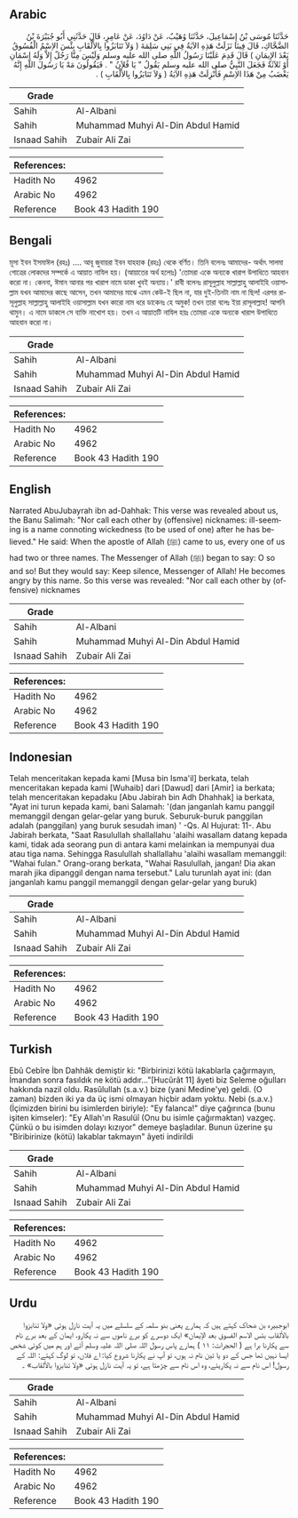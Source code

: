 ## Arabic


<div dir="rtl" lang="ar" style={{fontSize:'larger',backgroundColor:'#f8f9fa',padding:20}}>
حَدَّثَنَا مُوسَى بْنُ إِسْمَاعِيلَ، حَدَّثَنَا وُهَيْبٌ، عَنْ دَاوُدَ، عَنْ عَامِرٍ، قَالَ حَدَّثَنِي أَبُو جُبَيْرَةَ بْنُ الضَّحَّاكِ، قَالَ فِينَا نَزَلَتْ هَذِهِ الآيَةُ فِي بَنِي سَلِمَةَ ‏(‏ وَلاَ تَنَابَزُوا بِالأَلْقَابِ بِئْسَ الاِسْمُ الْفُسُوقُ بَعْدَ الإِيمَانِ ‏)‏ قَالَ قَدِمَ عَلَيْنَا رَسُولُ اللَّهِ صلى الله عليه وسلم وَلَيْسَ مِنَّا رَجُلٌ إِلاَّ وَلَهُ اسْمَانِ أَوْ ثَلاَثَةٌ فَجَعَلَ النَّبِيُّ صلى الله عليه وسلم يَقُولُ ‏"‏ يَا فُلاَنُ ‏"‏ ‏.‏ فَيَقُولُونَ مَهْ يَا رَسُولَ اللَّهِ إِنَّهُ يَغْضَبُ مِنْ هَذَا الاِسْمِ فَأُنْزِلَتْ هَذِهِ الآيَةُ ‏(‏ وَلاَ تَنَابَزُوا بِالأَلْقَابِ ‏)‏ ‏.‏
</div>
<div style={{backgroundColor:'#f8f9fa',padding:20, marginBottom: 10}}><table> <thead> <tr> <th>Grade</th> <th></th> </tr> </thead> <tbody> <tr><td>Sahih</td><td>Al-Albani</td></tr><tr><td>Sahih</td><td>Muhammad Muhyi Al-Din Abdul Hamid</td></tr><tr><td>Isnaad Sahih</td><td>Zubair Ali Zai</td></tr></tbody></table><table> <thead> <tr> <th>References:</th> <th></th> </tr> </thead> <tbody><tr><td>Hadith No</td><td>4962</td></tr><tr><td>Arabic No</td><td>4962</td></tr><tr><td>Reference</td><td>Book 43 Hadith 190</td></tr></tbody></table></div>

## Bengali


<div dir="ltr" lang="bn" style={{fontSize:'larger',backgroundColor:'#f8f9fa',padding:20}}>
মূসা ইবন ইসমাঈল (রহঃ) .... আবূ জুবায়রা ইবন যাহহাক (রহঃ) থেকে বর্ণিত। তিনি বলেনঃ আমাদের- অর্থাৎ সালমা গোত্রের লোকদের সম্পর্কে এ আয়াত নাযিল হয়। (আয়াতের অর্থ হলোঃ) 'তোমরা একে অন্যকে খারাপ উপাধিতে আহবান করো না। কেননা, ঈমান আনার পর খারাপ নামে ডাকা খুবই অন্যায়।' রাবী বলেনঃ রাসূলুল্লাহ সাল্লাল্লাহু আলাইহি ওয়াসাল্লাম যখন আমাদের কাছে আসেন, তখন আমাদের মাঝে এমন কেউ-ই ছিল না, যার দুই-তিনটা নাম না ছিল! এরপর রাসূলুল্লাহ সাল্লাল্লাহু আলাইহি ওয়াসাল্লাম যখন কারো নাম ধরে ডাকেনঃ হে অমুক! তখন তারা বলেঃ ইয়া রাসূলাল্লাহ! আপনি থামুন। এ নামে ডাকলে সে ব্যক্তি নাখোশ হয়। তখন এ আয়াতটি নাযিল হয়ঃ তোমরা একে অন্যকে খারাপ উপাধিতে আহবান করো না।
</div>
<div style={{backgroundColor:'#f8f9fa',padding:20, marginBottom: 10}}><table> <thead> <tr> <th>Grade</th> <th></th> </tr> </thead> <tbody> <tr><td>Sahih</td><td>Al-Albani</td></tr><tr><td>Sahih</td><td>Muhammad Muhyi Al-Din Abdul Hamid</td></tr><tr><td>Isnaad Sahih</td><td>Zubair Ali Zai</td></tr></tbody></table><table> <thead> <tr> <th>References:</th> <th></th> </tr> </thead> <tbody><tr><td>Hadith No</td><td>4962</td></tr><tr><td>Arabic No</td><td>4962</td></tr><tr><td>Reference</td><td>Book 43 Hadith 190</td></tr></tbody></table></div>

## English


<div dir="ltr" lang="en" style={{fontSize:'larger',backgroundColor:'#f8f9fa',padding:20}}>
Narrated AbuJubayrah ibn ad-Dahhak: This verse was revealed about us, the Banu Salimah: "Nor call each other by (offensive) nicknames: ill-seeming is a name connoting wickedness (to be used of one) after he has believed." He said: When the apostle of Allah (ﷺ) came to us, every one of us had two or three names. The Messenger of Allah (ﷺ) began to say: O so and so! But they would say: Keep silence, Messenger of Allah! He becomes angry by this name. So this verse was revealed: "Nor call each other by (offensive) nicknames
</div>
<div style={{backgroundColor:'#f8f9fa',padding:20, marginBottom: 10}}><table> <thead> <tr> <th>Grade</th> <th></th> </tr> </thead> <tbody> <tr><td>Sahih</td><td>Al-Albani</td></tr><tr><td>Sahih</td><td>Muhammad Muhyi Al-Din Abdul Hamid</td></tr><tr><td>Isnaad Sahih</td><td>Zubair Ali Zai</td></tr></tbody></table><table> <thead> <tr> <th>References:</th> <th></th> </tr> </thead> <tbody><tr><td>Hadith No</td><td>4962</td></tr><tr><td>Arabic No</td><td>4962</td></tr><tr><td>Reference</td><td>Book 43 Hadith 190</td></tr></tbody></table></div>

## Indonesian


<div dir="ltr" lang="id" style={{fontSize:'larger',backgroundColor:'#f8f9fa',padding:20}}>
Telah menceritakan kepada kami [Musa bin Isma'il] berkata, telah menceritakan kepada kami [Wuhaib] dari [Dawud] dari [Amir] ia berkata; telah menceritakan kepadaku [Abu Jabirah bin Adh Dhahhak] ia berkata, "Ayat ini turun kepada kami, bani Salamah: '(dan janganlah kamu panggil memanggil dengan gelar-gelar yang buruk. Seburuk-buruk panggilan adalah (panggilan) yang buruk sesudah iman) ' -Qs. Al Hujurat: 11-. Abu Jabirah berkata, "Saat Rasulullah shallallahu 'alaihi wasallam datang kepada kami, tidak ada seorang pun di antara kami melainkan ia mempunyai dua atau tiga nama. Sehingga Rasulullah shallallahu 'alaihi wasallam memanggil: "Wahai fulan." Orang-orang berkata, "Wahai Rasulullah, jangan! Dia akan marah jika dipanggil dengan nama tersebut." Lalu turunlah ayat ini: (dan janganlah kamu panggil memanggil dengan gelar-gelar yang buruk)
</div>
<div style={{backgroundColor:'#f8f9fa',padding:20, marginBottom: 10}}><table> <thead> <tr> <th>Grade</th> <th></th> </tr> </thead> <tbody> <tr><td>Sahih</td><td>Al-Albani</td></tr><tr><td>Sahih</td><td>Muhammad Muhyi Al-Din Abdul Hamid</td></tr><tr><td>Isnaad Sahih</td><td>Zubair Ali Zai</td></tr></tbody></table><table> <thead> <tr> <th>References:</th> <th></th> </tr> </thead> <tbody><tr><td>Hadith No</td><td>4962</td></tr><tr><td>Arabic No</td><td>4962</td></tr><tr><td>Reference</td><td>Book 43 Hadith 190</td></tr></tbody></table></div>

## Turkish


<div dir="ltr" lang="tr" style={{fontSize:'larger',backgroundColor:'#f8f9fa',padding:20}}>
Ebû Cebîre İbn Dahhâk demiştir ki: "Birbirinizi kötü lakablarla çağırmayın, İmandan sonra fasıldık ne kötü addır..."[Hucûrât 11] âyeti biz Seleme oğulları hakkında nazil oldu. Rasûlullah (s.a.v.) bize (yani Medine'ye) geldi. (O zaman) bizden iki ya da üç ismi olmayan hiçbir adam yoktu. Nebi (s.a.v.) (İçimizden birini bu isimlerden biriyle): "Ey falanca!" diye çağırınca (bunu işiten kimseler): "Ey Allah'ın Rasulüî (Onu bu isimle çağırmaktan) vazgeç. Çünkü o bu isimden dolayı kızıyor" demeye başladılar. Bunun üzerine şu "Biribirinize (kötü) lakablar takmayın" âyeti indirildi
</div>
<div style={{backgroundColor:'#f8f9fa',padding:20, marginBottom: 10}}><table> <thead> <tr> <th>Grade</th> <th></th> </tr> </thead> <tbody> <tr><td>Sahih</td><td>Al-Albani</td></tr><tr><td>Sahih</td><td>Muhammad Muhyi Al-Din Abdul Hamid</td></tr><tr><td>Isnaad Sahih</td><td>Zubair Ali Zai</td></tr></tbody></table><table> <thead> <tr> <th>References:</th> <th></th> </tr> </thead> <tbody><tr><td>Hadith No</td><td>4962</td></tr><tr><td>Arabic No</td><td>4962</td></tr><tr><td>Reference</td><td>Book 43 Hadith 190</td></tr></tbody></table></div>

## Urdu


<div dir="rtl" lang="ur" style={{fontSize:'larger',backgroundColor:'#f8f9fa',padding:20}}>
ابوجبیرہ بن ضحاک کہتے ہیں کہ ہمارے یعنی بنو سلمہ کے سلسلے میں یہ آیت نازل ہوئی «ولا تنابزوا بالألقاب بئس الاسم الفسوق بعد الإيمان» ایک دوسرے کو برے ناموں سے نہ پکارو، ایمان کے بعد برے نام سے پکارنا برا ہے ( الحجرات: ۱۱ ) ہمارے پاس رسول اللہ صلی اللہ علیہ وسلم آئے اور ہم میں کوئی شخص ایسا نہیں تھا جس کے دو یا تین نام نہ ہوں، تو آپ نے پکارنا شروع کیا: اے فلاں، تو لوگ کہتے: اللہ کے رسول! اس نام سے نہ پکاریئے، وہ اس نام سے چڑھتا ہے، تو یہ آیت نازل ہوئی «ولا تنابزوا بالألقاب» ۔
</div>
<div style={{backgroundColor:'#f8f9fa',padding:20, marginBottom: 10}}><table> <thead> <tr> <th>Grade</th> <th></th> </tr> </thead> <tbody> <tr><td>Sahih</td><td>Al-Albani</td></tr><tr><td>Sahih</td><td>Muhammad Muhyi Al-Din Abdul Hamid</td></tr><tr><td>Isnaad Sahih</td><td>Zubair Ali Zai</td></tr></tbody></table><table> <thead> <tr> <th>References:</th> <th></th> </tr> </thead> <tbody><tr><td>Hadith No</td><td>4962</td></tr><tr><td>Arabic No</td><td>4962</td></tr><tr><td>Reference</td><td>Book 43 Hadith 190</td></tr></tbody></table></div>